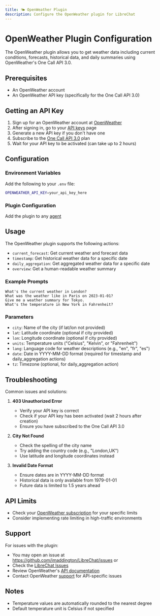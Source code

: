 ```yaml
---
title: 🌤️ OpenWeather Plugin
description: Configure the OpenWeather plugin for LibreChat
---
```


# OpenWeather Plugin Configuration

The OpenWeather plugin allows you to get weather data including current conditions, forecasts, historical data, and daily summaries using OpenWeather's One Call API 3.0.

## Prerequisites

- An OpenWeather account
- An OpenWeather API key (specifically for the One Call API 3.0)

## Getting an API Key

1. Sign up for an OpenWeather account at [OpenWeather](https://home.openweathermap.org/users/sign_up)
2. After signing in, go to your [API keys](https://home.openweathermap.org/api_keys) page
3. Generate a new API key if you don't have one
4. Subscribe to the [One Call API 3.0](https://openweathermap.org/api/one-call-3) plan
5. Wait for your API key to be activated (can take up to 2 hours)

## Configuration

### Environment Variables

Add the following to your `.env` file:

```bash
OPENWEATHER_API_KEY=your_api_key_here
```

### Plugin Configuration

Add the plugin to any [agent](https://www.librechat.ai/docs/features/agents)

## Usage

The OpenWeather plugin supports the following actions:

- `current_forecast`: Get current weather and forecast data
- `timestamp`: Get historical weather data for a specific date
- `daily_aggregation`: Get aggregated weather data for a specific date
- `overview`: Get a human-readable weather summary

### Example Prompts

```
What's the current weather in London?
What was the weather like in Paris on 2023-01-01?
Give me a weather summary for Tokyo.
What's the temperature in New York in Fahrenheit?
```

### Parameters

- `city`: Name of the city (if lat/lon not provided)
- `lat`: Latitude coordinate (optional if city provided)
- `lon`: Longitude coordinate (optional if city provided)
- `units`: Temperature units ("Celsius", "Kelvin", or "Fahrenheit")
- `lang`: Language code for weather descriptions (e.g., "en", "fr", "es")
- `date`: Date in YYYY-MM-DD format (required for timestamp and daily_aggregation actions)
- `tz`: Timezone (optional, for daily_aggregation action)

## Troubleshooting

Common issues and solutions:

1. **403 Unauthorized Error**
   - Verify your API key is correct
   - Check if your API key has been activated (wait 2 hours after creation)
   - Ensure you have subscribed to the One Call API 3.0

2. **City Not Found**
   - Check the spelling of the city name
   - Try adding the country code (e.g., "London,UK")
   - Use latitude and longitude coordinates instead

3. **Invalid Date Format**
   - Ensure dates are in YYYY-MM-DD format
   - Historical data is only available from 1979-01-01
   - Future data is limited to 1.5 years ahead

## API Limits

- Check your [OpenWeather subscription](https://home.openweathermap.org/subscriptions) for your specific limits
- Consider implementing rate limiting in high-traffic environments

## Support

For issues with the plugin:
- You may open an issue at https://github.com/jmaddington/LibreChat/issues or 
- Check the [LibreChat Issues](https://github.com/danny-avila/LibreChat/issues)
- Review OpenWeather's [API documentation](https://openweathermap.org/api/one-call-3)
- Contact OpenWeather [support](https://openweathermap.org/support) for API-specific issues

## Notes

- Temperature values are automatically rounded to the nearest degree
- Default temperature unit is Celsius if not specified